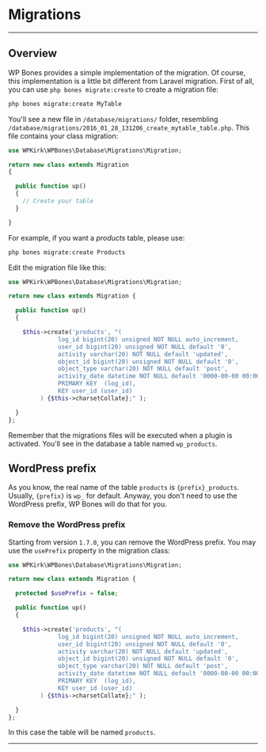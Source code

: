 
# Migrations

---
<DocsBoilerplateDemo slug="database" />

## Overview

WP Bones provides a simple implementation of the migration. Of course, this implementation is a little bit different from Laravel migration. First of all, you can use `php bones migrate:create` to create a migration file:

```sh copy
php bones migrate:create MyTable
```

You'll see a new file in `/database/migrations/` folder, resembling `/database/migrations/2016_01_28_131206_create_mytable_table.php`. This file contains your class migration:

```php copy
use WPKirk\WPBones\Database\Migrations\Migration;

return new class extends Migration
{

  public function up()
  {
    // Create your table
  }

}
```

For example, if you want a _products_ table, please use:

```sh copy
php bones migrate:create Products
```

Edit the migration file like this:

```php copy
use WPKirk\WPBones\Database\Migrations\Migration;

return new class extends Migration {

  public function up()
  {

    $this->create('products', "(
              log_id bigint(20) unsigned NOT NULL auto_increment,
              user_id bigint(20) unsigned NOT NULL default '0',
              activity varchar(20) NOT NULL default 'updated',
              object_id bigint(20) unsigned NOT NULL default '0',
              object_type varchar(20) NOT NULL default 'post',
              activity_date datetime NOT NULL default '0000-00-00 00:00:00',
              PRIMARY KEY  (log_id),
              KEY user_id (user_id)
         ) {$this->charsetCollate};" );

  }
};
```

Remember that the migrations files will be executed when a plugin is activated. You'll see in the database a table named `wp_products`.

## WordPress prefix

As you know, the real name of the table `products` is `{prefix}_products`. Usually, `{prefix}` is `wp_` for default. Anyway, you don't need to use the WordPress prefix, WP Bones will do that for you.

### Remove the WordPress prefix

Starting from version `1.7.0`, you can remove the WordPress prefix. You may use the `usePrefix` property in the migration class:

```php copy {5}
use WPKirk\WPBones\Database\Migrations\Migration;

return new class extends Migration {

  protected $usePrefix = false;

  public function up()
  {

    $this->create('products', "(
              log_id bigint(20) unsigned NOT NULL auto_increment,
              user_id bigint(20) unsigned NOT NULL default '0',
              activity varchar(20) NOT NULL default 'updated',
              object_id bigint(20) unsigned NOT NULL default '0',
              object_type varchar(20) NOT NULL default 'post',
              activity_date datetime NOT NULL default '0000-00-00 00:00:00',
              PRIMARY KEY  (log_id),
              KEY user_id (user_id)
         ) {$this->charsetCollate};" );

  }
};
```
In this case the table will be named `products`.

---
<DocsBoilerplateDemo slug="database" />